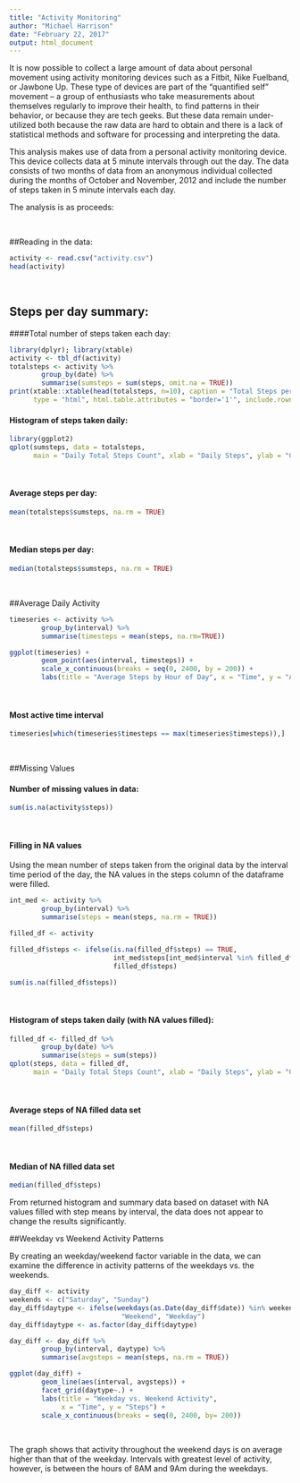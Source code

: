 ```yaml
---
title: "Activity Monitoring"
author: "Michael Harrison"
date: "February 22, 2017"
output: html_document
---
```

It is now possible to collect a large amount of data about personal movement using activity monitoring devices such as a Fitbit, Nike Fuelband, or Jawbone Up. These type of devices are part of the “quantified self” movement – a group of enthusiasts who take measurements about themselves regularly to improve their health, to find patterns in their behavior, or because they are tech geeks. But these data remain under-utilized both because the raw data are hard to obtain and there is a lack of statistical methods and software for processing and interpreting the data.

This analysis makes use of data from a personal activity monitoring device. This device collects data at 5 minute intervals through out the day. The data consists of two months of data from an anonymous individual collected during the months of October and November, 2012 and include the number of steps taken in 5 minute intervals each day.

The analysis is as proceeds:

<br>

##Reading in the data:

```r
activity <- read.csv("activity.csv")
head(activity)
```

<br>

## Steps per day summary:

####Total number of steps taken each day:
```r
library(dplyr); library(xtable)
activity <- tbl_df(activity)
totalsteps <- activity %>% 
        group_by(date) %>% 
        summarise(sumsteps = sum(steps, omit.na = TRUE))
print(xtable::xtable(head(totalsteps, n=10), caption = "Total Steps per Day"),
      type = "html", html.table.attributes = "border='1'", include.rownames = FALSE)

```

#### Histogram of steps taken daily:
```r
library(ggplot2)
qplot(sumsteps, data = totalsteps, 
      main = "Daily Total Steps Count", xlab = "Daily Steps", ylab = "Count")
```
<br>

#### Average steps per day:
```r
mean(totalsteps$sumsteps, na.rm = TRUE)
```
<br>

#### Median steps per day:
```r
median(totalsteps$sumsteps, na.rm = TRUE)
```
<br>

##Average Daily Activity

```r
timeseries <- activity %>%
        group_by(interval) %>%
        summarise(timesteps = mean(steps, na.rm=TRUE))

ggplot(timeseries) +
        geom_point(aes(interval, timesteps)) +
        scale_x_continuous(breaks = seq(0, 2400, by = 200)) +
        labs(title = "Average Steps by Hour of Day", x = "Time", y = "Average Steps")

```
<br>

#### Most active time interval

```r
timeseries[which(timeseries$timesteps == max(timeseries$timesteps)),]
```
<br>

##Missing Values

#### Number of missing values in data:
```r
sum(is.na(activity$steps))
```
<br>

#### Filling in NA values

Using the mean number of steps taken from the original data by the interval time period of the day, the NA values in the steps column of the dataframe were filled.  
```r
int_med <- activity %>%
        group_by(interval) %>%
        summarise(steps = mean(steps, na.rm = TRUE))

filled_df <- activity

filled_df$steps <- ifelse(is.na(filled_df$steps) == TRUE,
                          int_med$steps[int_med$interval %in% filled_df$interval], 
                          filled_df$steps)

sum(is.na(filled_df$steps))
```
<br>

#### Histogram of steps taken daily (with NA values filled):

```r
filled_df <- filled_df %>%
        group_by(date) %>%
        summarise(steps = sum(steps))
qplot(steps, data = filled_df,
      main = "Daily Total Steps Count", xlab = "Daily Steps", ylab = "Count")
```
<br>

#### Average steps of NA filled data set
```r
mean(filled_df$steps)
```
<br>

#### Median of NA filled data set
```r
median(filled_df$steps)
```

From returned histogram and summary data based on dataset with NA values filled with step means by interval, the data does not appear to change the results significantly. 
<br>

##Weekday vs Weekend Activity Patterns

By creating an weekday/weekend factor variable in the data, we can examine the difference in activity patterns of the weekdays vs. the weekends. 
```r
day_diff <- activity
weekends <- c("Saturday", "Sunday")
day_diff$daytype <- ifelse(weekdays(as.Date(day_diff$date)) %in% weekends,
                            "Weekend", "Weekday")
day_diff$daytype <- as.factor(day_diff$daytype)

day_diff <- day_diff %>% 
        group_by(interval, daytype) %>%
        summarise(avgsteps = mean(steps, na.rm = TRUE))

ggplot(day_diff) +
        geom_line(aes(interval, avgsteps)) +
        facet_grid(daytype~.) +
        labs(title = "Weekday vs. Weekend Activity",
             x = "Time", y = "Steps") +
        scale_x_continuous(breaks = seq(0, 2400, by= 200))


```
<br>

The graph shows that activity throughout the weekend days is on average higher than that of the weekday. Intervals with greatest level of activity, however, is between the hours of 8AM and 9Am during the weekdays. 